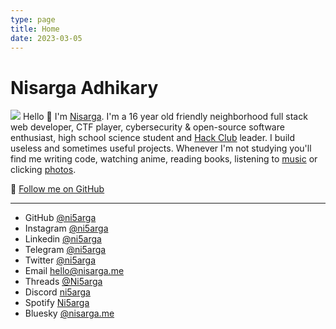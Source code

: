```yaml
---
type: page
title: Home
date: 2023-03-05
---
```


# Nisarga Adhikary
![](/images/aesthetic-discord.gif)
Hello 👋 I'm [Nisarga](https://nisarga.me/about/). I'm a 16 year old friendly neighborhood full stack web developer, CTF player, cybersecurity & open-source software enthusiast, high school science student and [Hack Club](https://hackclub.com/) leader. I build useless and sometimes useful projects. Whenever I'm not studying you'll find me writing code, watching anime, reading books, listening to [music](https://open.spotify.com/user/2g78prniwnob6e44but33jbyq?si=20c57940da4341ae) or clicking [photos](https://instagram.com/ni5arga). 

🚀 [Follow me on GitHub](https://github.com/ni5arga)

---

- GitHub [@ni5arga](https://github.com/ni5arga)
- Instagram [@ni5arga](https://instagram.com/ni5arga)
- Linkedin [@ni5arga](https://www.linkedin.com/in/ni5arga/)
- Telegram [@ni5arga](https://ni5arga.t.me/)
- Twitter [@ni5arga](https://twitter.com/ni5arga)
- Email [hello@nisarga.me](mailto:hello@nisarga.me)
- Threads [@Ni5arga](https://www.threads.net/@ni5arga)
- Discord [ni5arga](https://discord.com/users/746040983992533072)
- Spotify [Ni5arga](https://open.spotify.com/user/2g78prniwnob6e44but33jbyq?si=20c57940da4341ae)
- Bluesky [@nisarga.me](https://bsky.app/profile/nisarga.me)


